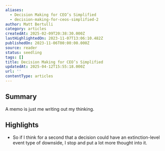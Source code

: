 ```yaml
---
aliases:
  - Decision Making for CEO’s Simplified
  - decision-making-for-ceos-simplified-2
author: Matt Bertulli
category: articles
createdAt: 2025-02-09T20:38:30.000Z
lastHighlightedOn: 2023-11-07T13:06:10.482Z
publishedOn: 2023-11-06T00:00:00.000Z
source: reader
status: seedling
tags: []
title: Decision Making for CEO’s Simplified
updatedAt: 2025-04-12T15:55:18.000Z
url: ''
contentType: articles
---
```

## Summary

A memo is just me writing out my thinking.

## Highlights

- So if I think for a second that a decision could have an extinction-level event type of downside, I stop and put a lot more thought into it.
